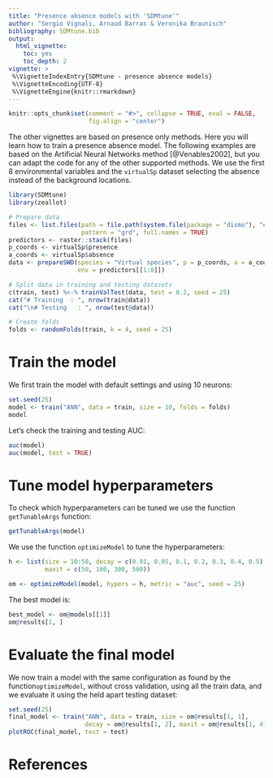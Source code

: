 ```yaml
---
title: "Presence absence models with 'SDMtune'"
author: "Sergio Vignali, Arnaud Barras & Veronika Braunisch"
bibliography: SDMtune.bib
output:
  html_vignette:
    toc: yes
    toc_depth: 2
vignette: >
 %\VignetteIndexEntry{SDMtune - presence absence models} 
 %\VignetteEncoding{UTF-8}
 %\VignetteEngine{knitr::rmarkdown}
---
```


```r
knitr::opts_chunk$set(comment = "#>", collapse = TRUE, eval = FALSE,
                      fig.align = "center")
```

The other vignettes are based on presence only methods. Here you will learn how to train a presence absence model. The following examples are based on the Artificial Neural Networks method [@Venables2002], but you can adapt the code for any of the other supported methods. We use the first 8 environmental variables and the `virtualSp` dataset selecting the absence instead of the background locations.
```r
library(SDMtune)
library(zeallot)

# Prepare data
files <- list.files(path = file.path(system.file(package = "dismo"), "ex"),
                    pattern = "grd", full.names = TRUE)
predictors <- raster::stack(files)
p_coords <- virtualSp$presence
a_coords <- virtualSp$absence
data <- prepareSWD(species = "Virtual species", p = p_coords, a = a_coords,
                   env = predictors[[1:8]])

# Split data in training and testing datasets
c(train, test) %<-% trainValTest(data, test = 0.2, seed = 25)
cat("# Training  : ", nrow(train@data))
cat("\n# Testing   : ", nrow(test@data))

# Create folds
folds <- randomFolds(train, k = 4, seed = 25)
```

# Train the model

We first train the model with default settings and using 10 neurons:
```r
set.seed(25)
model <- train("ANN", data = train, size = 10, folds = folds)
model
```

Let's check the training and testing AUC:
```r
auc(model)
auc(model, test = TRUE)
```

# Tune model hyperparameters

To check which hyperparameters can be tuned we use the function `getTunableArgs` function:
```r
getTunableArgs(model)
```

We use the function `optimizeModel` to tune the hyperparameters:

```r
h <- list(size = 10:50, decay = c(0.01, 0.05, 0.1, 0.2, 0.3, 0.4, 0.5),
          maxit = c(50, 100, 300, 500))

om <- optimizeModel(model, hypers = h, metric = "auc", seed = 25)
```

The best model is:
```r
best_model <- om@models[[1]]
om@results[1, ]
```

# Evaluate the final model

We now train a model with the same configuration as found by the function`optimizeModel`, without cross validation, using all the train data, and we evaluate it using the held apart testing dataset:
```r
set.seed(25)
final_model <- train("ANN", data = train, size = om@results[1, 1],
                     decay = om@results[1, 2], maxit = om@results[1, 4])
plotROC(final_model, test = test)
```

# References
